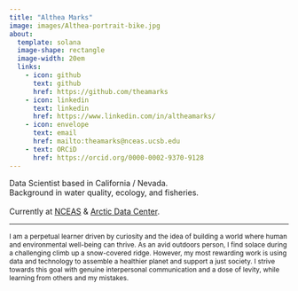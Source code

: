 ```yaml
---
title: "Althea Marks"
image: images/Althea-portrait-bike.jpg
about: 
  template: solana
  image-shape: rectangle
  image-width: 20em
  links: 
    - icon: github 
      text: github
      href: https://github.com/theamarks
    - icon: linkedin
      text: linkedin
      href: https://www.linkedin.com/in/altheamarks/
    - icon: envelope
      text: email
      href: mailto:theamarks@nceas.ucsb.edu 
    - text: ORCiD
      href: https://orcid.org/0000-0002-9370-9128
---
```


Data Scientist based in California / Nevada.
\
Background in water quality, ecology, and fisheries.
\
\
Currently at [NCEAS](https://www.nceas.ucsb.edu/) & [Arctic Data Center](https://arcticdata.io/).

------------------------------------------------------------------------

<span style = 'font-size: 85%;'>I am a perpetual learner driven by curiosity and the idea of building a world where human and environmental well-being can thrive. As an avid outdoors person, I find solace during a challenging climb up a snow-covered ridge. However, my most rewarding work is using data and technology to assemble a healthier planet and support a just society. I strive towards this goal with genuine interpersonal communication and a dose of levity, while learning from others and my mistakes.</span>









